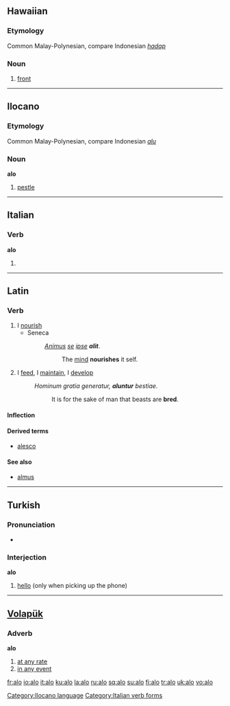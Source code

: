 {{also|á-lô}}
{{also|alò}}
==Hawaiian==

===Etymology===
Common Malay-Polynesian, compare Indonesian ''[[hadap]]''

===Noun===
{{haw-noun}}

# [[front]]

----

==Ilocano==

===Etymology===
Common Malay-Polynesian, compare Indonesian ''[[alu]]''

===Noun===
'''alo'''

# [[pestle]]

[[Category:Ilocano language]]

----

==Italian==

===Verb===
'''alo'''

# {{form of|[[first-person|First-person]] [[singular]] [[present tense]]|[[alare#Italian|alare]]|lang=Italian}}

[[Category:Italian verb forms]]

----

==Latin==

===Verb===
{{la-verb|alo|alō|alere|alere|alui|aluī|altum|altum}}

# I [[nourish]]
#* Seneca
#*: ''[[Animus]] [[se]] [[ipse]] '''alit'''''.
#*:: The [[mind]] '''nourishes''' it self.
# I [[feed]], I [[maintain]], I [[develop]]
#: ''Hominum gratia generatur, '''aluntur''' bestiae.''
#:: It is for the sake of man that beasts are '''bred'''.

====Inflection====
{{la-conj-3rd|al|alu|alt}}

====Derived terms====
* [[alesco]]

====See also====
* [[almus]]

----

==Turkish==

===Pronunciation===
* {{IPA|ʌlɒ|lang=tr}}

===Interjection===
'''alo'''

# [[hello]] (only when picking up the phone)

----

==[[Volapük]]==

===Adverb===
'''alo'''

# [[at any rate]]
# [[in any event]]

[[fr:alo]]
[[io:alo]]
[[it:alo]]
[[ku:alo]]
[[la:alo]]
[[ru:alo]]
[[sq:alo]]
[[su:alo]]
[[fi:alo]]
[[tr:alo]]
[[uk:alo]]
[[vo:alo]]